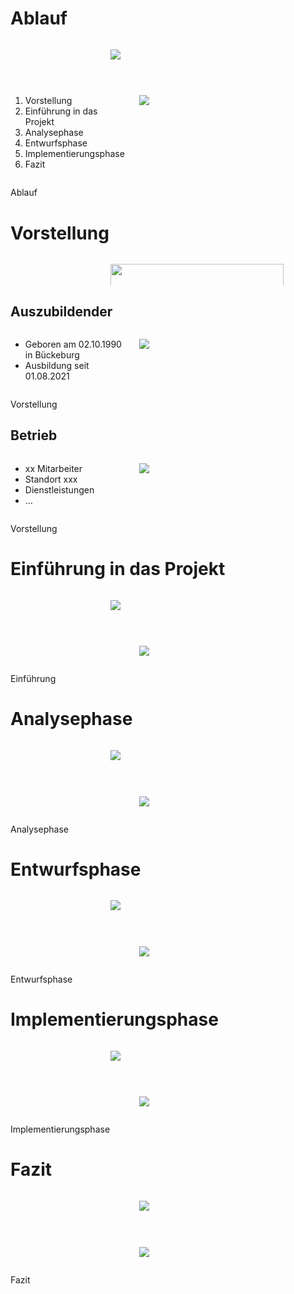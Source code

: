 # Ablauf {.orange auto-animate=true}
:::: {.columns}
::: {.column width="30%"}
:::
::: {.column width="60%"}
![](./images/toc.svg)
:::
::: {.column width="10%"}
:::
::::

## {auto-animate=true}
:::: {.columns}
::: {.column width="40%" .incremental}
1. Vorstellung
1. Einführung in das Projekt
1. Analysephase
1. Entwurfsphase
1. Implementierungsphase
1. Fazit
:::
::: {.column width="50%"}
![](./images/toc.svg)
:::
::: {.column width="10%"}
:::
::::
::: footer
Ablauf
:::

# Vorstellung {.orange auto-animate=true}
:::: columns
::: {.column width="30%"}
:::
::: {.column width="60%"}
![](./images/vorstellung.svg){.image1 width="100%"}
:::
::: {.column width="10%"}
:::
::::

## Auszubildender {auto-animate=true}
:::: {.columns}
::: {.column width="40%" .incremental}
- Geboren am 02.10.1990 in Bückeburg
- Ausbildung seit 01.08.2021
:::
::: {.column width="50%"}
![](./images/aboutMe.svg)
:::
::: {.column width="10%"}
:::
::::


::: footer
Vorstellung
:::

## Betrieb {auto-animate=true}
:::: {.columns}
::: {.column width="40%" .incremental}
- xx Mitarbeiter
- Standort xxx
- Dienstleistungen
- ...
:::
::: {.column width="50%"}
![](./images/meetTheTeam.svg)
:::
::: {.column width="10%"}
:::
::::

::: footer
Vorstellung
:::

# Einführung in das Projekt {.orange auto-animate=true}
:::: {.columns}
::: {.column width="30%" .incremental}
:::
::: {.column width="60%"}
![](./images/einfuehrung.svg)
:::
::: {.column width="10%"}
:::
::::

## {auto-animate=true}
:::: {.columns}
::: {.column width="40%" .incremental}
:::
::: {.column width="50%"}
![](./images/einfuehrung.svg)
:::
::: {.column width="10%"}
:::
::::
::: footer
Einführung
:::

# Analysephase {.orange auto-animate=true}
:::: {.columns}
::: {.column width="30%" .incremental}
:::
::: {.column width="60%"}
![](./images/analyse.svg)
:::
::: {.column width="10%"}
:::
::::

## {auto-animate=true}
:::: {.columns}
::: {.column width="40%" .incremental}
:::
::: {.column width="50%"}
![](./images/analyse.svg)
:::
::: {.column width="10%"}
:::
::::

::: footer
Analysephase
:::

# Entwurfsphase {.orange auto-animate=true}
:::: {.columns}
::: {.column width="30%" .incremental}
:::
::: {.column width="60%"}
![](./images/prototype.svg)
:::
::: {.column width="10%"}
:::
::::

## {auto-animate=true}
:::: {.columns}
::: {.column width="40%" .incremental}
:::
::: {.column width="50%"}
![](./images/prototype.svg)
:::
::: {.column width="10%"}
:::
::::

::: footer
Entwurfsphase
:::

# Implementierungsphase {.orange auto-animate=true}
:::: {.columns}
::: {.column width="30%" .incremental}
:::
::: {.column width="60%"}
![](./images/implement.svg)
:::
::: {.column width="10%"}
:::
::::

## {auto-animate=true}
:::: {.columns}
::: {.column width="40%" .incremental}
:::
::: {.column width="50%"}
![](./images/implement.svg)
:::
::: {.column width="10%"}
:::
::::

::: footer
Implementierungsphase
:::

# Fazit {.orange auto-animate=true}
:::: {.columns}
::: {.column width="40%" .incremental}
:::
::: {.column width="50%"}
![](./images/fazit.svg)
:::
::: {.column width="10%"}
:::
::::

## {auto-animate=true}
:::: {.columns}
::: {.column width="40%" .incremental}
:::
::: {.column width="50%"}
![](./images/fazit.svg)
:::
::: {.column width="10%"}
:::
::::

::: footer
Fazit
:::